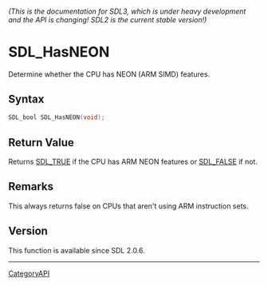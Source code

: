 ====== (This is the documentation for SDL3, which is under heavy development and the API is changing! SDL2 is the current stable version!) ======
= SDL_HasNEON =

Determine whether the CPU has NEON (ARM SIMD) features.

== Syntax ==

<syntaxhighlight lang='c'>
SDL_bool SDL_HasNEON(void);
</syntaxhighlight>

== Return Value ==

Returns [[SDL_TRUE]] if the CPU has ARM NEON features or [[SDL_FALSE]] if
not.

== Remarks ==

This always returns false on CPUs that aren't using ARM instruction sets.

== Version ==

This function is available since SDL 2.0.6.

----
[[CategoryAPI]]


